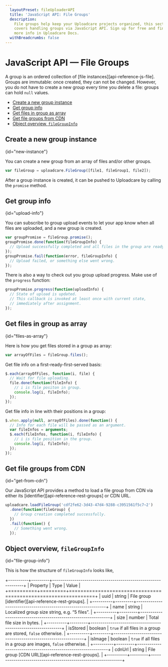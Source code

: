 ```yaml
---
  layoutPreset: fileUploaderAPI
  title: 'JavaScript API: File Groups'
  description:
    File groups help keep your Uploadcare projects organized, this section
    covers handling groups via JavaScript API. Sign up for free and find
    more info in Uploadcare Docs.
  withBreadcrumbs: false
---
```



# JavaScript API — File Groups

<Messages>
  <WidgetV3Warning link='/docs/file-uploader-api/v2/#file-group' />
  <Migration />
</Messages>

A group is an ordered collection of [file instances][api-reference-js-file].
Groups are immutable: once created, they can not be changed. However, you do not
have to create a new group every time you delete a file: groups can hold `null`
values.

* [Create a new group instance](#new-instance)
* [Get group info](#upload-info)
* [Get files in group as array](#files-as-array)
* [Get file groups from CDN](#get-from-cdn)
* [Object overview, `fileGroupInfo`](#file-group-info)

## Create a new group instance
{id="new-instance"}

You can create a new group from an array of files and/or other groups.

```js
var fileGroup = uploadcare.FileGroup([file1, fileGroup1, file2]);
```

After a group instance is created, it can be pushed to Uploadcare by calling
the `promise` method.

## Get group info
{id="upload-info"}

You can subscribe to group upload events to let your app know when all files are
uploaded, and a new group is created.

```js
var groupPromise = fileGroup.promise();
groupPromise.done(function(fileGroupInfo) {
  // Upload successfully completed and all files in the group are ready.
});
groupPromise.fail(function(error, fileGroupInfo) {
  // Upload failed, or something else went wrong.
});
```

There is also a way to check out you group upload progress. Make use of the
`progress` function:

```js
groupPromise.progress(function(uploadInfo) {
  // State of upload is updated.
  // This callback is invoked at least once with current state,
  // immediately after assignment.
});
```

## Get files in group as array
{id="files-as-array"}

Here is how you get files stored in a group as array:

```js
var arrayOfFiles = fileGroup.files();
```

Get file info on a first-ready-first-served basis:

```js
$.each(arrayOfFiles, function(i, file) {
  // Wait for file uploading.
  file.done(function(fileInfo) {
    // i is file positon in group.
    console.log(i, fileInfo);
  });
});
```

Get file info in line with their positions in a group:

```js
$.when.apply(null, arrayOfFiles).done(function() {
  // Info for each file will be passed as an argument.
  var fileInfos = arguments;
  $.each(fileInfos, function(i, fileInfo) {
    // i is file position in the group.
    console.log(i, fileInfo);
  });
});
```


## Get file groups from CDN
{id="get-from-cdn"}

Our JavaScript API provides a method to load a file group from CDN via either its
[identifier][api-reference-rest-groups] or CDN URL.

```js
uploadcare.loadFileGroup('cdf2fe62-3d43-47d4-9288-c3951561f5c7~2')
  .done(function(fileGroup) {
    // Group creation completed successfully.
  })
  .fail(function() {
    // Something went wrong.
  });
```

## Object overview, `fileGroupInfo`
{id="file-group-info"}

This is how the structure of `fileGroupInfo` looks like,

+----------+---------+---------------------------------------------------------------+
| Property |  Type   |                             Value                             |
+==========+=========+===============================================================+
| uuid     | string  | File group [identifier][api-reference-rest-groups].           |
+----------+---------+---------------------------------------------------------------+
| name     | string  | Localized group size string, e.g. “5 files”.                  |
+----------+---------+---------------------------------------------------------------+
| size     | number  | Total file size in bytes.                                     |
+----------+---------+---------------------------------------------------------------+
| isStored | boolean | `true` if all files in a group are stored, `false` otherwise. |
+----------+---------+---------------------------------------------------------------+
| isImage  | boolean | `true` if all files in a group are images, `false` otherwise. |
+----------+---------+---------------------------------------------------------------+
| cdnUrl   | string  | File group [CDN URL][api-reference-rest-groups].              |
+----------+---------+---------------------------------------------------------------+
